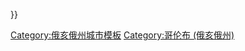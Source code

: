 {{Navbox
| name      = Columbus
| title     = {{flagicon image|ColumbusOHFlag.svg}} [[哥伦布 (俄亥俄州)|哥伦布]]
| listclass = hlist

| state = {{{state<includeonly>|autocollapse</includeonly>}}}
| group2 = [[Neighborhoods in Columbus, Ohio|Neighborhoods and Areas]]
| list2  = 
* [[Argyle Park, Columbus, Ohio|Argyle Park]]
* [[Berwick, Columbus, Ohio|Berwick]]
* [[Neighborhoods in Columbus, Ohio#Near South and South Neighborhoods|Near South and South Neighborhoods]]
* [[Cherry Creek, Columbus, Ohio|Cherry Creek]]
* [[Clintonville, Columbus, Ohio|Clintonville]]
* [[Neighborhoods_in_Columbus,_Ohio#Downtown_Columbus|Downtown]]
* [[Driving Park]]
* [[Neighborhoods in Columbus, Ohio#Near East Side|Near East Side]]
* [[Franklinton, Columbus, Ohio|Franklinton]]
* [[Neighborhoods in Columbus, Ohio#Greater Hilltop|Greater Hilltop]]
* [[Neighborhoods in Columbus, Ohio#Hilltop|Hilltop]]
* [[King-Lincoln Bronzeville]]
* [[Lincoln Village, Ohio|Lincoln Village]]
* [[Linden, Columbus, Ohio|Linden]]
* [[Milo-Grogan]]
* [[Mount Vernon, Columbus, Ohio|Mount Vernon]]
* [[Murray Hill, Columbus, Ohio|Murray Hill]]
* [[Near East Side, Columbus, Ohio|Near East Side]]
* [[Oakland & Northwood Avenue Area|Northwood Park]]
* [[Old North Columbus]]
* [[Old Oaks Historic District|Old Oaks]]
* [[Olde Towne East]]
* [[Olentangy West, Columbus, Ohio|Olentangy West]]
* [[Riverbend, Columbus, Ohio|Riverbend]]
* [[San Margherita, Ohio|San  Margherita]]
* [[Neighborhoods in Columbus, Ohio#Short North or Near North|Short North]]
* [[South Columbus, Ohio|South End]]
* [[University District, Columbus, Ohio|University District]]
* [[Victorian Village]]
* [[Westgate, Columbus, Ohio|Westgate]]
* [[Woodland Park, Columbus, Ohio|Woodland]]

| group3 = [[Columbus, Ohio metropolitan area|Greater Columbus]]<br/>and Suburbs
| list3  = 
* [[Amlin, Ohio|Amlin]]
* [[贝克斯利 (俄亥俄州)|贝克斯利]]
* [[布莱克里克 (俄亥俄州)|布莱克里克]]
* [[Brice, Ohio|Brice]]
* [[Canal Winchester, Ohio|Canal Winchester]]
* [[Delaware, Ohio|Delaware]]
* [[都柏林 (俄亥俄州)|都柏林]]
* [[加汉纳 (俄亥俄州)|加汉纳]]
* [[Galloway, Ohio|Galloway]]
* [[Grandview Heights, Ohio|Grandview Heights]]
* [[格罗夫市 (俄亥俄州)|格罗夫市]]
* [[Groveport, Ohio|Groveport]]
* [[Harrisburg, Ohio|Harrisburg]]
* [[希利亚德 (俄亥俄州)|希利亚德]]
* [[Lewis Center, Ohio|Lewis Center]]
* [[Lockbourne, Ohio|Lockbourne]]
* [[Marble Cliff, Ohio|Marble Cliff]]
* [[Marysville, Ohio|Marysville]]
* [[Minerva Park, Ohio|Minerva Park]]
* [[新奥尔巴尼 (俄亥俄州)|新奥尔巴尼]]
* [[New Rome, Ohio|New Rome]]
* [[Obetz, Ohio|Obetz]]
* [[Pataskala, Ohio|Pataskala]]
* [[皮克林顿 (俄亥俄州)|皮克林顿]]
* [[Powell, Ohio|Powell]]
* [[雷诺兹堡 (俄亥俄州)|雷诺兹堡]]
* [[Riverlea, Ohio|Riverlea]]
* [[Shawnee Hills, Delaware County, Ohio|Shawnee Hills]]
* [[Unionville Center, Ohio|Unionville Center]]
* [[上阿灵顿 (俄亥俄州)|上阿灵顿]]
* [[Urbancrest, Ohio|Urbancrest]]
* [[Valleyview, Ohio|Valleyview]]
* [[威斯特维尔 (俄亥俄州)|威斯特维尔]]
* [[怀特霍尔 (俄亥俄州)|怀特霍尔]]
* [[沃辛顿 (俄亥俄州)|沃辛顿]]

| group4 = 县域
| list4  = 
* [[特拉華縣 (俄亥俄州)|特拉華縣]]
* [[費爾菲爾德縣 (俄亥俄州)|費爾菲爾德縣]]
* [[富兰克林县 (俄亥俄州)|富兰克林县]]

| group5 = 景点
| list5  = 
* [[Columbus Commons]]
* [[Beulah Park Racetrack]]
* [[哥伦布机员球场]]
* [[Columbus Metropolitan Library]]
* [[哥伦布艺术博物馆]]
* [[哥伦布动物园及水族馆]]
* [[COSI Columbus|COSI]]
* [[Franklin Park Conservatory]]
* [[Goodale Park]]
* [[Greater Columbus Convention Center]]
* [[Huntington Park (Columbus, Ohio)| Huntington Park]]
* [[Value City Arena|Jerome Schottenstein Center]]
* [[Jungle Jack's Landing]]
* [[LeVeque Tower]]
* [[Lifestyle Communities Pavilion]]
* [[Lincoln Theatre (Columbus, Ohio)|Lincoln Theatre]]
* [[Marble Cliff Quarry Co.]]
* [[Nationwide Arena]]
* [[Newport Music Hall]]
* [[North Market]]
* [[Ohio Historical Society|Ohio Historical Center]]
* [[Ohio Stadium]]
* [[Ohio Statehouse]]
* [[Ohio Theatre (Columbus, Ohio)|Ohio Theatre]]
* [[Olentangy Indian Caverns]]
* [[One Nationwide Plaza]]
* [[Palace Theatre (Columbus, Ohio)|Palace Theatre]]
* [[Rhodes State Office Tower]]
* [[Schiller Park, Columbus, Ohio|Schiller Park]]
* [[Southern Theatre (Columbus, Ohio)|Southern Theatre]]
* [[衛克斯那藝術中心]]
* [[Zoombezi Bay]]

| group6 = 大学
| list6  = 
* [[Capital University]]
* [[Columbus College of Art and Design|Columbus College of Art and Design (CCAD)]]
* [[哥伦布州立社区大学]]
* [[DeVry University]]
* [[富蘭克林大學]]
* [[ITT Technical Institute]]
* [[Ohio Dominican University|Ohio Dominican University (ODU)]]
* [[俄亥俄州立大学]]
* [[Otterbein University]]
* [[Pontifical College Josephinum]]
* [[Trinity Lutheran Seminary]]

| group7 = 媒体
| list7  = 
* [[Buckeye TV]]
* ''[[Columbus Alive]]''
* ''[[Columbus Messenger]]''
* ''[[Columbus Monthly]]''
* ''[[The Columbus Dispatch]]''
* ''[[The Lantern]]
* [[ONN]]
* ''[[The Other Paper]]''
* ''(614) Magazine''
* [[WCMH-TV|WCMH 4]]
* [[WSYX|WSYX 6]]
* [[WBNS-TV|WBNS 10]]
* [[WTTE|WTTE 28]]
* [[WOSU-TV|WOSU 34]]
* [[WSFJ-TV|WSFJ 51]]
* [[WWHO|WWHO 53]]  

| group8 = 交通
| list8  = 
* [[Central Ohio Transit Authority|Central Ohio Transit Authority (COTA)]]
* [[Cleveland, Cincinnati, Chicago and St. Louis Railway]]
* [[Cleveland, Columbus and Cincinnati Railroad]]
* [[Columbus and Xenia Railroad]]
* [[Union Station (Columbus, Ohio)|Union Station]] 

| group9 = 机场
| list9  = 
* [[哥伦布地区机场管理局]]
* [[博尔顿机场]]
* [[俄亥俄州立大学机场]]
* [[哥伦布国际机场]]
* [[里肯巴克国际机场]] 

| group10 = 主要街道及高速公路
| list10  = 
* [[Interstate 270 (Ohio)|I-270]]
* [[Interstate 670 (Ohio)|I-670]]
* [[Interstate 70 in Ohio|I-70]]
* [[Interstate 71 in Ohio|I-71]]
* [[U.S. Route 23 in Ohio|US 23]]
* [[U.S. Route 33 in Ohio|US 33]]
* [[U.S. Route 40 in Ohio|US 40]]
* [[Ohio State Route 3|SR 3]]
* [[Ohio State Route 16|SR 16]]
* [[Ohio State Route 104|SR 104]]
* [[Ohio State Route 161|SR 161]]
* [[Ohio State Route 315|SR 315]]
* [[Ohio State Route 710|SR 710]]

| group11 = 购物中心
| list11  = 
* [[Eastland Mall (Columbus, Ohio)|Eastland Mall]]
* [[Easton Town Center]]
* [[The Mall at Tuttle Crossing]]
* [[Polaris Fashion Place]]
* Lennox
* Town & County
* '''Former malls:''' [[Columbus City Center]]
* [[Northland Mall]]
* [[Westland Mall (Columbus)|Westland Mall]]

| group12 = 多样性
| list12  = 
* [[哥伦布市长列表 (俄亥俄州)|市长]]
* [[哥伦布市议会|市议会]]
* [[Metro Parks (Columbus, Ohio)|Metroparks]]
* [[俄亥俄州医院列表|医院]]
* [[Climate of Columbus, Ohio|Climate]]
* [[天主教哥倫布教區]]
* [[Columbus Ohio Temple]]
* [[Timeline of Columbus, Ohio|History timeline]]

|below={{#ifeq:{{PAGENAME}}|Ohio||'''{{portal-inline|Ohio|size=tiny}}'''}}

}}<noinclude>
{{collapsible option}}
[[Category:俄亥俄州城市模板]]
[[Category:哥伦布 (俄亥俄州)]]
</noinclude>